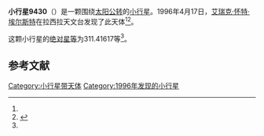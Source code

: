 {{Infobox planet
| bgcolour = #FFFFC0
| name = 9430 Erichthonios
| symbol = 
| image = 
| caption = 
| discovery = yes
| discovery_ref = 
| discoverer = [[艾瑞克·怀特·埃尔斯特|艾瑞克·怀特·埃尔斯特]]
| discovery_site = [[拉西拉天文台|拉西拉天文台]] 
| discovered = 1996年4月17日
| designations = yes
| mp_name = 
| named_after = 
| alt_names = 1996 HU10/ 1978 WL9 / 1998 MC43
| mp_category = [[特洛伊小行星|特洛伊小行星]]
| orbit_ref = <ref name="a">[http://ssd.jpl.nasa.gov/sbdb.cgi?sstr=9430 9430 Erichthonios] {{Wayback|url=http://ssd.jpl.nasa.gov/sbdb.cgi?sstr=9430 |date=20170422134243 }}，小行星數據庫瀏覽器（JPL Small-Body Database Browser）－[[美国国家航空航天局|美国国家航空航天局]]喷气推进实验室</ref>
| epoch = 2456400.5 (2013年4月18日更新)
| aphelion = {{convert|5.5566719|AU|km|3|abbr=on|lk=out}}
| perihelion = {{convert|5.0000397|AU|km|3|abbr=on}}
| semimajor = {{convert|5.2783558|AU|km|3|abbr=on}}
| eccentricity = 0.0527278
| period = 4429.415601 [[日|日]]<br />12.13[[儒略年|儒略年]]
| avg_speed = 
| inclination = 1.00149
| asc_node = 326.45895
| mean_anomaly = 
| arg_peri = 311.41617
| satellites = 
| physical_characteristics = yes
| dimensions = 
| mass = 
| density = 
| surface_grav = 
| escape_velocity = 
| sidereal_day = 
| axial_tilt = 
| pole_ecliptic_lat = 
| pole_ecliptic_lon = 
| albedo = 
| temperatures= 
| temp_name1 = 
| mean_temp_1 = 
| max_temp_1 = 
| temp_name2 = 
| max_temp_2 = 
| spectral_type = 
| abs_magnitude = 311.41617
}}

'''小行星9430'''（{{lang-en|9430 Erichthonios}}）是一颗围绕[[太阳|太阳]][[公转|公转]]的[[小行星|小行星]]。1996年4月17日，[[艾瑞克·怀特·埃尔斯特|艾瑞克·怀特·埃尔斯特]]在拉西拉天文台发现了此天体<ref name="a" /><ref>{{cite news|title=小行星列表|url=http://cfa-www.harvard.edu/iau/lists/NumberedMPs.txt|accessdate=2013-07-08|newspaper=哈佛大学|archive-date=2008-05-17|archive-url=https://web.archive.org/web/20080517010638/http://cfa-www.harvard.edu/iau/lists/NumberedMPs.txt|dead-url=no}}</ref>。

这颗小行星的[[绝对星等|绝对星等]]为311.41617等<ref name="a" />。

==参考文献==
{{reflist}}
{{Minor Planet Number|[[小行星9429|小行星9429]]|[[小行星9431|小行星9431]]}}

{{小天体}}

[[Category:小行星带天体|Category:小行星带天体]]
[[Category:1996年发现的小行星|Category:1996年发现的小行星]]

{{asteroid-stub}}